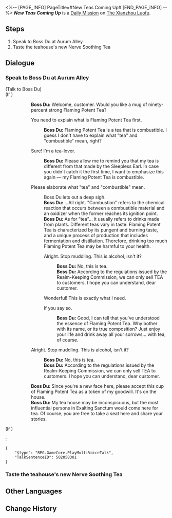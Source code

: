 <%-- [PAGE_INFO]
PageTitle=#New Teas Coming Up#
[END_PAGE_INFO] --%>
{{Stub|Dialogue.}}
{{Mission Infobox
|id            = 3020202
|title         = 
|image         = <!--Mission New Teas Coming Up.png-->
|type          = Daily
|event_name    = 
|chapter       = 
|requirements  = {{subst:void|<!--Unknown: {"Type":"Manual"}-->}}
|summary       = <!--official mission summary from Fate's Atlas-->
|characters    = Boss Du; Trailblazer
|startLocation = [[The Xianzhou Luofu]] - [[Aurum Alley]]
|world         = The Xianzhou Luofu
|area          = Aurum Alley
|prev          = 
|next          = 
|rewards       = Credit*5,000
}}
'''''New Teas Coming Up''''' is a [[Daily Mission]] on [[The Xianzhou Luofu]].

==Steps==
# Speak to Boss Du at Aurum Alley
# Taste the teahouse's new Nerve Soothing Tea

<!--
==Gameplay Notes==

--><!--
==Trial Character==

-->
==Dialogue==
{{Stub Dialogue}}

===Speak to Boss Du at Aurum Alley{{subst:void|<!--302020201-->}}===
{{Mission Description|type=daily|location=Aurum Alley|As Aurum Alley's clientele continues to grow, so too do those visiting Du's Teahouse. Boss Du is specially proud of his tea shop's signature Flaming Potent Tea, but in recent days, he keeps getting negative feedback from his customers...<br />Boss Du is determined to meet the customer's tastes and develop some new teas for his business. However, before he can release these new drinks to the public, he still wants to hear your opinion...}}
{{Dialogue Start}}


;(Talk to Boss Du)
;(If {{cx}}<!--during performance 502058101-->)
::'''Boss Du:''' Welcome, customer. Would you like a mug of ninety-percent strong Flaming Potent Tea?
::{{DIcon|Arrow}} You need to explain what is Flaming Potent Tea first.
:::'''Boss Du:''' Flaming Potent Tea is a tea that is combustible. I guess I don't have to explain what "tea" and "combustible" mean, right?
::{{DIcon|Arrow}} Sure! I'm a tea-lover.
:::'''Boss Du:''' Please allow me to remind you that my tea is different from that made by the Sleepless Earl. In case you didn't catch it the first time, I want to emphasize this again &mdash; my Flaming Potent Tea is combustible.
::{{DIcon|Arrow}} Please elaborate what "tea" and "combustible" mean.
:::Boss Du lets out a deep sigh.
:::'''Boss Du:''' ...All right. "Combustion" refers to the chemical reaction that occurs between a combustible material and an oxidizer when the former reaches its ignition point.
:::'''Boss Du:''' As for "tea"... it usually refers to drinks made from plants. Different teas vary in taste. Flaming Potent Tea is characterized by its pungent and burning taste, and a unique process of production that includes fermentation and distillation. Therefore, drinking too much Flaming Potent Tea may be harmful to your health.
:::{{DIcon|Arrow}} Alright. Stop muddling. This is alcohol, isn't it?
::::'''Boss Du:''' No, this is tea.
::::'''Boss Du:''' According to the regulations issued by the Realm-Keeping Commission, we can only sell TEA to customers. I hope you can understand, dear customer.
:::{{DIcon|Arrow}} Wonderful! This is exactly what I need.
:::{{DIcon|Arrow}} If you say so.
::::'''Boss Du:''' Good, I can tell that you've understood the essence of Flaming Potent Tea. Why bother with its name, or its true composition? Just enjoy your life and drink away all your sorrows... with tea, of course.
::{{DIcon|Arrow}} Alright. Stop muddling. This is alcohol, isn't it?
:::'''Boss Du:''' No, this is tea.
:::'''Boss Du:''' According to the regulations issued by the Realm-Keeping Commission, we can only sell TEA to customers. I hope you can understand, dear customer.
::'''Boss Du:''' Since you're a new face here, please accept this cup of Flaming Potent Tea as a token of my goodwill. It's on the house.
::'''Boss Du:''' My tea house may be inconspicuous, but the most influential persons in Exalting Sanctum would come here for tea. Of course, you are free to take a seat here and share your stories.
;(If {{cx}}<!--not during performance 502058101-->)
:<pre>{
	"$type": "RPG.GameCore.PlayMultiVoiceTalk",
	"TalkSentenceID": 502058301
}</pre>
{{Dialogue End}}

===Taste the teahouse's new Nerve Soothing Tea{{subst:void|<!--302020202-->}}===
{{Dialogue Start}}

{{Dialogue End}}

==Other Languages==
{{Other Languages
|en   = New Teas Coming Up
|zhs  = 新茶上市
|zht  = 新茶上市
|ja   = 新茶発売
|ko   = 신메뉴 출시•차
|es   = Los nuevos tés
|fr   = Les dernières nouveaux-thés
|ru   = Новый чай на рынке
|th   = ชาชนิดใหม่ออกวางจำหน่าย
|vi   = Trà Mới Lên Kệ
|de   = Frischer Tee im Angebot
|id   = Teh Baru Hadir
|pt   = Novos Chás Estão Chegando
}}

==Change History==
{{Change History|1.3}}
